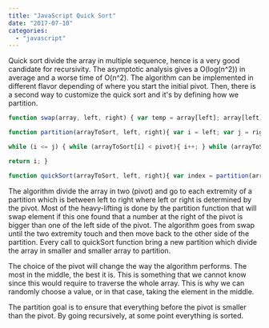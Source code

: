 ```yaml
---
title: "JavaScript Quick Sort"
date: "2017-07-10"
categories: 
  - "javascript"
---
```


Quick sort divide the array in multiple sequence, hence is a very good candidate for recursivity. The asymptotic analysis gives a O(log(n^2)) in average and a worse time of O(n^2). The algorithm can be implemented in different flavor depending of where you start the initial pivot. Then, there is a second way to customize the quick sort and it's by defining how we partition.

```typescript
function swap(array, left, right) { var temp = array[left]; array[left] = array[right]; array[right] = temp; }

function partition(arrayToSort, left, right){ var i = left; var j = right; var pivot = arrayToSort[Math.floor((left + right) / 2)]; // Middle

while (i <= j) { while (arrayToSort[i] < pivot){ i++; } while (arrayToSort[j] > pivot){ j--; } if (i <= j) { swap(arrayToSort, i, j); i++; j--; } }

return i; }

function quickSort(arrayToSort, left, right){ var index = partition(arrayToSort, left, right); if (left < index - 1){ quickSort(arrayToSort, left, index - 1); } if (right > index){ quickSort(arrayToSort, index, right); } } 
``` 


The algorithm divide the array in two (pivot) and go to each extremity of a partition which is between left to right where left or right is determined by the pivot. Most of the heavy-lifting is done by the partition function that will swap element if this one found that a number at the right of the pivot is bigger than one of the left side of the pivot. The algorithm goes from swap until the two extremity touch and then move back to the other side of the partition. Every call to quickSort function bring a new partition which divide the array in smaller and smaller array to partition.

The choice of the pivot will change the way the algorithm performs. The most in the middle, the best it is. This is something that we cannot know since this would require to traverse the whole array. This is why we can randomly choose a value, or in that case, taking the element in the middle.

The partition goal is to ensure that everything before the pivot is smaller than the pivot. By going recursively, at some point everything is sorted.
